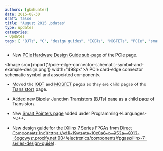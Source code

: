 ```yaml
---
authors: [gbmhunter]
date: 2015-08-30
draft: false
title: "August 2015 Updates"
type: updates
categories:
- Updates
tags: [ "BJTs", "C", "design guides", "IGBTs", "MOSFETs", "PCIe", "smart pointers", "transistors", "Xilinx" ]
---
```



* New [PCIe Hardware Design Guide sub-page](https://vd1i-19vteete-10p0a6-x--953a--8013--6ogcwyzr.proxify.net:904/electronics/communication-protocols/pci-express-pcie/pcie-hardware-design-guide) of the PCIe page.  


<Image src={import('./pcie-edge-connector-schematic-symbol-and-example-design.png')} width="498px">A PCIe card-edge connector schematic symbol and associated components.</Image>  

* Moved the [IGBT](/electronics/components/transistors/insulated-gate-bipolar-transistors-igbts/) and [MOSFET](/electronics/components/transistors/mosfets/) pages so they are child pages of the [Transistors](/electronics/components/transistors/) page.

* Added new Bipolar Junction Transistors (BJTs) page as a child page of Transistors.

* New [Smart Pointers page](https://vd1i-19vteete-10p0a6-x--953a--8013--6ogcwyzr.proxify.net:904/programming/languages/c-plus-plus/smart-pointers) added under Programming->Languages->C++.

* New design guide for the [Xilinx 7 Series FPGAs from [Direct Components Inc](http://www.directics.com/xilinx-fpga/)](https://vd1i-19vteete-10p0a6-x--953a--8013--6ogcwyzr.proxify.net:904/electronics/components/fpgas/xilinx-7-series-design-guide).
